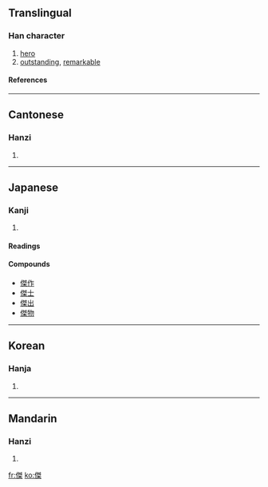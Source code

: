 {{see|杰}}

==Translingual==
===Han character===
{{Han char|rn=9|rad=人|as=10|sn=12|four=2529<sub>4</sub>|canj=人弓手木 (ONQD)}}
# [[hero]]
# [[outstanding]], [[remarkable]]
====References====
{{Han ref|kx=0113.090|dkj=00955|dj=0240.150|hdz=10204.050|uh=5091|ud=20625|bh=B3C7|bd=46023}}
----
==Cantonese==
===Hanzi===
{{yue-hanzi|jyut=|y=git6}}
# {{defn|Cantonese}}
----
==Japanese==
===Kanji===
{{ja-kanji|grade=|rs=人10}}
# {{defn|Japanese}} 
====Readings====
{{ja-readings|on=[[けつ]] (ketsu)|kun=[[すぐれる]] (sugureru)}}

====Compounds====
*[[傑作]]
*[[傑士]]
*[[傑出]]
*[[傑物]]
----
==Korean==
===Hanja===
{{ko-hanja|hangeul=걸|rv=geol|mr=kŏl}}
# {{defn|Korean}}
----
==Mandarin==
===Hanzi===
{{cmn-hanzi|sim=杰|pin=[[jié]] (jie2)|wg=chieh<sup>2</sup>}}
# {{defn|Mandarin}}

[[fr:傑]]
[[ko:傑]]